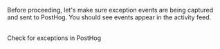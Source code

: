 <Step checkpoint title="Verify error tracking" subtitle="Confirm events are being sent to PostHog">

Before proceeding, let's make sure exception events are being captured and sent to PostHog. You should see events appear in the activity feed.

<br/>
<ProductScreenshot
    imageLight="https://res.cloudinary.com/dmukukwp6/image/upload/SCR_20250729_ouxl_f788dd8cd2.png"
    imageDark="https://res.cloudinary.com/dmukukwp6/image/upload/SCR_20250729_owae_7c3490822c.png"
    alt="Activity feed with events"
    classes="rounded"
    className="mt-10"
/>

<CallToAction className="my-2" size="sm" type="secondary" to="https://app.posthog.com/activity/explore" external={true}>
  Check for exceptions in PostHog
</CallToAction>

</Step>